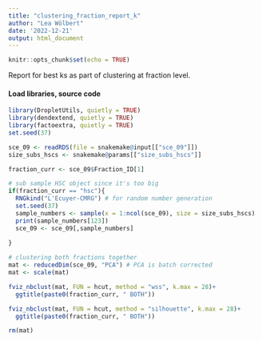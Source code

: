 ```yaml
---
title: "clustering_fraction_report_k"
author: "Lea Wölbert"
date: '2022-12-21'
output: html_document
---
```


```r
knitr::opts_chunk$set(echo = TRUE)
```

Report for best ks as part of clustering at fraction level.

#### Load libraries, source code 

```r
library(DropletUtils, quietly = TRUE) 
library(dendextend, quietly = TRUE) 
library(factoextra, quietly = TRUE) 
set.seed(37)
```

```r
sce_09 <- readRDS(file = snakemake@input[["sce_09"]])
size_subs_hscs <- snakemake@params[["size_subs_hscs"]]

fraction_curr <- sce_09$Fraction_ID[1]

# sub sample HSC object since it's too big
if(fraction_curr == "hsc"){
  RNGkind("L'Ecuyer-CMRG") # for random number generation
  set.seed(37)
  sample_numbers <- sample(x = 1:ncol(sce_09), size = size_subs_hscs)
  print(sample_numbers[123])
  sce_09 <- sce_09[,sample_numbers]
  
}

```

```r

# clustering both fractions together
mat <- reducedDim(sce_09, "PCA") # PCA is batch corrected
mat <- scale(mat)

fviz_nbclust(mat, FUN = hcut, method = "wss", k.max = 28)+
  ggtitle(paste0(fraction_curr, " BOTH"))

fviz_nbclust(mat, FUN = hcut, method = "silhouette", k.max = 28)+
  ggtitle(paste0(fraction_curr, " BOTH"))

rm(mat)
```
